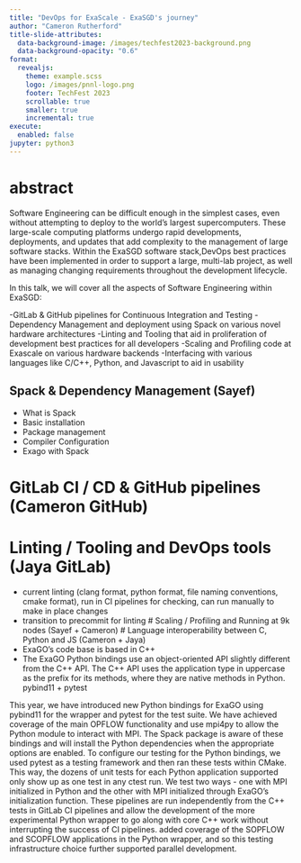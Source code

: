 ```yaml
---
title: "DevOps for ExaScale - ExaSGD's journey"
author: "Cameron Rutherford"
title-slide-attributes:
  data-background-image: /images/techfest2023-background.png
  data-background-opacity: "0.6"
format:
  revealjs:
    theme: example.scss
    logo: /images/pnnl-logo.png
    footer: TechFest 2023
    scrollable: true
    smaller: true
    incremental: true
execute:
  enabled: false
jupyter: python3
---
```



# abstract

Software Engineering can be difficult enough in the simplest cases, even without attempting to deploy to the world’s largest supercomputers.
These large-scale computing platforms undergo rapid developments, deployments, and updates that add complexity to the management of large software stacks.
Within the ExaSGD software stack,DevOps best practices have been implemented in order to support a large, multi-lab project, as well as managing changing requirements throughout the development lifecycle.

In this talk, we will cover all the aspects of Software Engineering within ExaSGD: 

-GitLab & GitHub pipelines for Continuous Integration and Testing
-Dependency Management and deployment using Spack on various novel hardware architectures
-Linting and Tooling that aid in proliferation of development best practices for all developers
-Scaling and Profiling code at Exascale on various hardware backends
-Interfacing with various languages like C/C++, Python, and Javascript to aid in usability

## Spack & Dependency Management (Sayef)
- What is Spack
- Basic installation
- Package management
- Compiler Configuration
- Exago with Spack

# GitLab CI / CD & GitHub pipelines (Cameron GitHub)
# Linting / Tooling and DevOps tools (Jaya GitLab)
  - current linting (clang format, python format, file naming conventions, cmake format), run in CI pipelines for checking, can run manually to make in place changes
  - transition to precommit for linting 
# Scaling / Profiling and Running at 9k nodes (Sayef + Cameron)
# Language interoperability between C, Python and JS (Cameron + Jaya)
  - ExaGO's code base is based in C++
  - 
  The ExaGO Python bindings use an object-oriented API slightly different from the C++ API.
The C++ API uses the application type in uppercase as the prefix for its methods, where they are native methods in Python.
pybind11 + pytest

This year, we have introduced new Python bindings for ExaGO using pybind11 for the wrapper and pytest for the test suite. 
We have achieved coverage of the main OPFLOW functionality and use mpi4py to allow the Python module to interact with MPI.
The Spack package is aware of these bindings and will install the Python dependencies when the appropriate options are enabled.
To configure our testing for the Python bindings, we used pytest as a testing framework and then ran these tests within CMake. 
This way, the dozens of unit tests for each Python application supported only show up as one test in any ctest run. 
We test two ways - one with MPI initialized in Python and the other with MPI initialized through ExaGO’s initialization function.
These pipelines are run independently from the C++ tests in GitLab CI pipelines and allow the development of the more experimental Python wrapper to go along with core C++ work without interrupting the success of CI pipelines. 
added coverage of the SOPFLOW and SCOPFLOW applications in the Python wrapper, and so this testing infrastructure choice further supported parallel development.